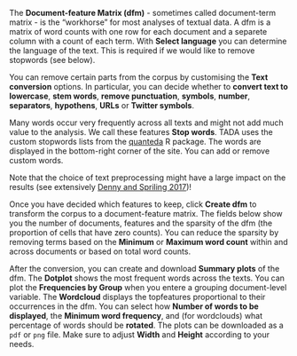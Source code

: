 The **Document-feature Matrix (dfm)** - sometimes called document-term matrix - is the "workhorse" for most analyses of textual data. A dfm is a matrix of word counts with one row for each document and a separete column with a count of each term. With  **Select language** you can determine the language of the text. This is required if we would like to remove stopwords (see below). 

You can remove certain parts from the corpus by customising the **Text conversion** options. In particular, you can decide whether to **convert text to lowercase**, **stem words**, **remove punctuation**, **symbols**, **number**, **separators**, **hypothens**, **URLs** or **Twitter symbols**.

Many words occur very frequently across all texts and might not add much value to the analysis. We call these features **Stop words**. TADA uses the custom stopwords lists from the [quanteda](http://quanteda.io) R package. The words are displayed in the bottom-right corner of the site. You can add or remove custom words.

Note that the choice of text preprocessing might have a large impact on the results (see extensively [Denny and Spriling 2017](http://www.nyu.edu/projects/spirling/documents/preprocessing.pdf))!

Once you have decided which features to keep, click **Create dfm** to transform the corpus to a document-feature matrix. The fields below show you the number of documents, features and the sparsity of the dfm (the proportion of cells that have zero counts). You can reduce the sparsity by removing terms based on the **Minimum** or **Maximum word count** within and across documents or based on total word counts.

After the conversion, you can create and download **Summary plots** of the dfm. The **Dotplot** shows the most frequent words across the texts. You can plot the **Frequencies by Group** when you entere a grouping document-level variable. The **Wordcloud** displays the topfeatures proportional to their occurrences in the dfm. You can select how **Number of words to be displayed**, the **Minimum word frequency**, and (for wordclouds) what percentage of words should be **rotated**. The plots can be downloaded as a `pdf` or `png` file. Make sure to adjust **Width** and **Height** according to your needs.
